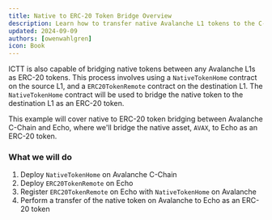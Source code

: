 ```yaml
---
title: Native to ERC-20 Token Bridge Overview
description: Learn how to transfer native Avalanche L1 tokens to the C-Chain as ERC-20 tokens.
updated: 2024-09-09
authors: [owenwahlgren]
icon: Book
---
```


ICTT is also capable of bridging native tokens between any Avalanche L1s as ERC-20 tokens. This process involves using a `NativeTokenHome` contract on the source L1, and a `ERC20TokenRemote` contract on the destination L1. The `NativeTokenHome` contract will be used to bridge the native token to the destination L1 as an ERC-20 token.

This example will cover native to ERC-20 token bridging between Avalanche C-Chain and Echo, where we'll bridge the native asset, `AVAX`, to Echo as an ERC-20 token.

### What we will do
1. Deploy `NativeTokenHome` on Avalanche C-Chain
2. Deploy `ERC20TokenRemote` on Echo
3. Register `ERC20TokenRemote` on Echo with `NativeTokenHome` on Avalanche
4. Perform a transfer of the native token on Avalanche to Echo as an ERC-20 token
